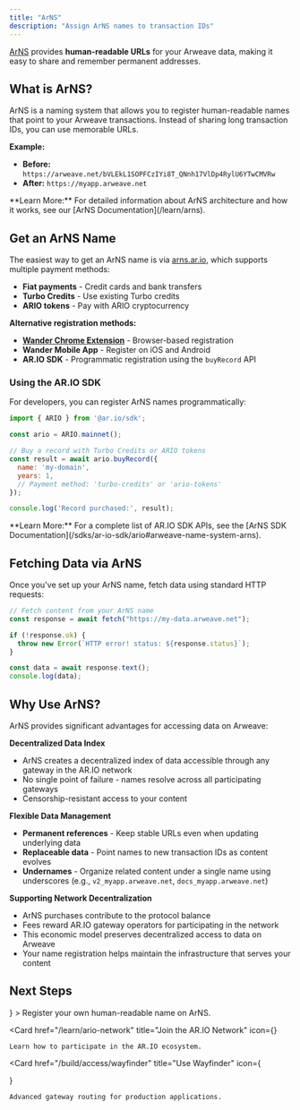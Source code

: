 ```yaml
---
title: "ArNS"
description: "Assign ArNS names to transaction IDs"
---
```


[ArNS](https://cookbook.bobinstein.com/fundamentals/accessing-arweave-data/arns.html) provides **human-readable URLs** for your Arweave data, making it easy to share and remember permanent addresses.

## What is ArNS?

ArNS is a naming system that allows you to register human-readable names that point to your Arweave transactions. Instead of sharing long transaction IDs, you can use memorable URLs.

**Example:**

- **Before:** `https://arweave.net/bVLEkL1SOPFCzIYi8T_QNnh17VlDp4RylU6YTwCMVRw`
- **After:** `https://myapp.arweave.net`

<Callout type="info">
  **Learn More:** For detailed information about ArNS architecture and how it works, see our [ArNS Documentation](/learn/arns).
</Callout>

## Get an ArNS Name

The easiest way to get an ArNS name is via [arns.ar.io](https://arns.ar.io), which supports multiple payment methods:

- **Fiat payments** - Credit cards and bank transfers
- **Turbo Credits** - Use existing Turbo credits
- **ARIO tokens** - Pay with ARIO cryptocurrency

**Alternative registration methods:**

- **[Wander Chrome Extension](https://chrome.google.com/webstore/detail/wander)** - Browser-based registration
- **Wander Mobile App** - Register on iOS and Android
- **AR.IO SDK** - Programmatic registration using the `buyRecord` API

### Using the AR.IO SDK

For developers, you can register ArNS names programmatically:

```js
import { ARIO } from '@ar.io/sdk';

const ario = ARIO.mainnet();

// Buy a record with Turbo Credits or ARIO tokens
const result = await ario.buyRecord({
  name: 'my-domain',
  years: 1,
  // Payment method: 'turbo-credits' or 'ario-tokens'
});

console.log('Record purchased:', result);
```

<Callout type="info">
  **Learn More:** For a complete list of AR.IO SDK APIs, see the [ArNS SDK Documentation](/sdks/ar-io-sdk/ario#arweave-name-system-arns).
</Callout>

## Fetching Data via ArNS

Once you've set up your ArNS name, fetch data using standard HTTP requests:

```js
// Fetch content from your ArNS name
const response = await fetch("https://my-data.arweave.net");

if (!response.ok) {
  throw new Error(`HTTP error! status: ${response.status}`);
}

const data = await response.text();
console.log(data);
```

## Why Use ArNS?

ArNS provides significant advantages for accessing data on Arweave:

**Decentralized Data Index**
- ArNS creates a decentralized index of data accessible through any gateway in the AR.IO network
- No single point of failure - names resolve across all participating gateways
- Censorship-resistant access to your content

**Flexible Data Management**
- **Permanent references** - Keep stable URLs even when updating underlying data
- **Replaceable data** - Point names to new transaction IDs as content evolves
- **Undernames** - Organize related content under a single name using underscores (e.g., `v2_myapp.arweave.net`, `docs_myapp.arweave.net`)

**Supporting Network Decentralization**
- ArNS purchases contribute to the protocol balance
- Fees reward AR.IO gateway operators for participating in the network
- This economic model preserves decentralized access to data on Arweave
- Your name registration helps maintain the infrastructure that serves your content

## Next Steps

<Cards>
  <Card 
    href="https://arns.app" 
    title="Buy an ArNS Name"
    icon={<Link />}
  >
    Register your own human-readable name on ArNS.
  </Card>

  <Card
    href="/learn/ario-network"
    title="Join the AR.IO Network"
    icon={<Globe />}
  >
    Learn how to participate in the AR.IO ecosystem.
  </Card>

  <Card 
    href="/build/access/wayfinder" 
    title="Use Wayfinder"
    icon={<Search />}
  >
    Advanced gateway routing for production applications.
  </Card>
</Cards>
